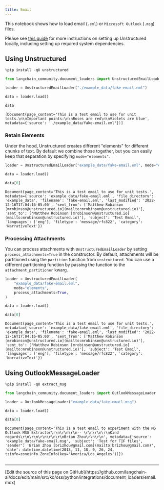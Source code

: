 ```yaml
---
title: Email
---
```


This notebook shows how to load email (`.eml`) or `Microsoft Outlook` (`.msg`) files.

Please see [this guide](/oss/python/integrations/providers/unstructured/) for more instructions on setting up Unstructured locally, including setting up required system dependencies.

## Using Unstructured

```python
%pip install -qU unstructured
```

```python
from langchain_community.document_loaders import UnstructuredEmailLoader

loader = UnstructuredEmailLoader("./example_data/fake-email.eml")

data = loader.load()

data
```

```output
[Document(page_content='This is a test email to use for unit tests.\n\nImportant points:\n\nRoses are red\n\nViolets are blue', metadata={'source': './example_data/fake-email.eml'})]
```

### Retain Elements

Under the hood, Unstructured creates different "elements" for different chunks of text. By default we combine those together, but you can easily keep that separation by specifying `mode="elements"`.

```python
loader = UnstructuredEmailLoader("example_data/fake-email.eml", mode="elements")

data = loader.load()

data[0]
```

```output
Document(page_content='This is a test email to use for unit tests.', metadata={'source': 'example_data/fake-email.eml', 'file_directory': 'example_data', 'filename': 'fake-email.eml', 'last_modified': '2022-12-16T17:04:16-05:00', 'sent_from': ['Matthew Robinson [mrobinson@unstructured.io](mailto:mrobinson@unstructured.io)'], 'sent_to': ['Matthew Robinson [mrobinson@unstructured.io](mailto:mrobinson@unstructured.io)'], 'subject': 'Test Email', 'languages': ['eng'], 'filetype': 'message/rfc822', 'category': 'NarrativeText'})
```

### Processing Attachments

You can process attachments with `UnstructuredEmailLoader` by setting `process_attachments=True` in the constructor. By default, attachments will be partitioned using the `partition` function from `unstructured`. You can use a different partitioning function by passing the function to the `attachment_partitioner` kwarg.

```python
loader = UnstructuredEmailLoader(
    "example_data/fake-email.eml",
    mode="elements",
    process_attachments=True,
)

data = loader.load()

data[0]
```

```output
Document(page_content='This is a test email to use for unit tests.', metadata={'source': 'example_data/fake-email.eml', 'file_directory': 'example_data', 'filename': 'fake-email.eml', 'last_modified': '2022-12-16T17:04:16-05:00', 'sent_from': ['Matthew Robinson [mrobinson@unstructured.io](mailto:mrobinson@unstructured.io)'], 'sent_to': ['Matthew Robinson [mrobinson@unstructured.io](mailto:mrobinson@unstructured.io)'], 'subject': 'Test Email', 'languages': ['eng'], 'filetype': 'message/rfc822', 'category': 'NarrativeText'})
```

## Using OutlookMessageLoader

```python
%pip install -qU extract_msg
```

```python
from langchain_community.document_loaders import OutlookMessageLoader

loader = OutlookMessageLoader("example_data/fake-email.msg")

data = loader.load()

data[0]
```

```output
Document(page_content='This is a test email to experiment with the MS Outlook MSG Extractor\r\n\r\n\r\n-- \r\n\r\n\r\nKind regards\r\n\r\n\r\n\r\n\r\nBrian Zhou\r\n\r\n', metadata={'source': 'example_data/fake-email.msg', 'subject': 'Test for TIF files', 'sender': 'Brian Zhou [brizhou@gmail.com](mailto:brizhou@gmail.com)', 'date': datetime.datetime(2013, 11, 18, 0, 26, 24, tzinfo=zoneinfo.ZoneInfo(key='America/Los_Angeles'))})
```

```python

```

---

<Callout icon="pen-to-square" iconType="regular">
  [Edit the source of this page on GitHub](https://github.com/langchain-ai/docs/edit/main/src/ko/oss/python/integrations/document_loaders/email.mdx)
</Callout>
